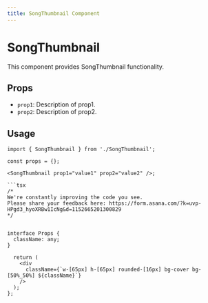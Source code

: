 ```yaml
---
title: SongThumbnail Component
---
```


# SongThumbnail

This component provides SongThumbnail functionality.

## Props

- `prop1`: Description of prop1.
- `prop2`: Description of prop2.

## Usage

```tsx
import { SongThumbnail } from './SongThumbnail';

const props = {};

<SongThumbnail prop1="value1" prop2="value2" />;

```tsx
/*
We're constantly improving the code you see. 
Please share your feedback here: https://form.asana.com/?k=uvp-HPgd3_hyoXRBw1IcNg&d=1152665201300829
*/


interface Props {
  className: any;
}

  return (
    <div
      className={`w-[65px] h-[65px] rounded-[16px] bg-cover bg-[50%_50%] ${className}`}
    />
  );
};

```
